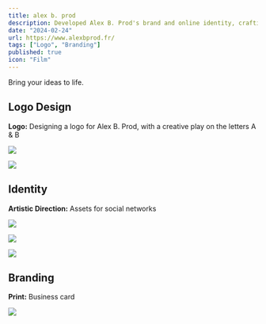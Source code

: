 ```yaml
---
title: alex b. prod
description: Developed Alex B. Prod's brand and online identity, crafting a unique logo and social media assets.
date: "2024-02-24"
url: https://www.alexbprod.fr/
tags: ["Logo", "Branding"]
published: true
icon: "Film"
---
```


Bring your ideas to life.

## Logo Design

**Logo:** Designing a logo for Alex B. Prod, with a creative play on the letters A & B

![](/ab_1.webp)

![](/ab_2.webp)

## Identity

**Artistic Direction:** Assets for social networks

![](/ab_3.webp)

![](/ab_4.webp)

![](/ab_6.webp)

## Branding

**Print:** Business card

![](/ab_5.webp)
